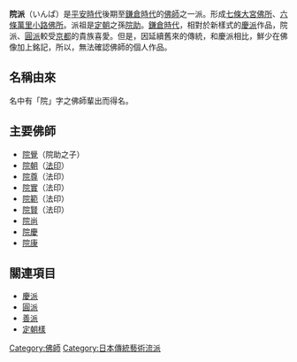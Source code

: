 {{about|日本佛教派系|明朝畫派|院派 (繪畫)}}
'''院派'''（いんぱ）是[[平安時代|平安時代]]後期至[[鎌倉時代|鎌倉時代]]的[[佛師|佛師]]之一派。形成[[七條大宮佛所|七條大宮佛所]]、[[六條萬里小路佛所|六條萬里小路佛所]]。派祖是[[定朝|定朝]]之孫[[院助|院助]]。[[鎌倉時代|鎌倉時代]]，相對於新樣式的[[慶派|慶派]]作品，院派、[[圓派|圓派]]較受[[京都|京都]]的貴族喜愛。但是，因延續舊來的傳統，和慶派相比，鮮少在佛像加上銘記，所以，無法確認佛師的個人作品。

== 名稱由來 ==
名中有「院」字之佛師輩出而得名。

== 主要佛師 ==
*[[院覺|院覺]]（院助之子）
*[[院朝|院朝]]（[[法印|法印]]）
*[[院尊|院尊]]（法印）
*[[院實|院實]]（法印）
*[[院範|院範]]（法印）
*[[院賢|院賢]]（法印）
*[[院尚|院尚]]
*[[院慶|院慶]]
*[[院康|院康]]

== 關連項目 ==
*[[慶派|慶派]]
*[[圓派|圓派]]
*[[善派|善派]]
*[[定朝樣|定朝樣]]

[[Category:佛師|Category:佛師]]
[[Category:日本傳統藝術流派|Category:日本傳統藝術流派]]